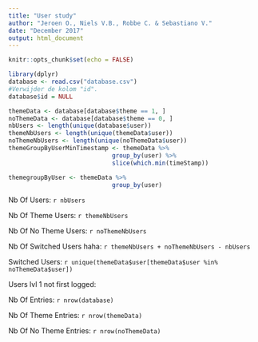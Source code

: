 ```yaml
---
title: "User study"
author: "Jeroen O., Niels V.B., Robbe C. & Sebastiano V."
date: "December 2017"
output: html_document
---
```


```r
knitr::opts_chunk$set(echo = FALSE)
```

```r
library(dplyr)
database <- read.csv("database.csv")
#Verwijder de kolom "id".
database$id = NULL

themeData <- database[database$theme == 1, ]
noThemeData <- database[database$theme == 0, ]
nbUsers <- length(unique(database$user))
themeNbUsers <- length(unique(themeData$user))
noThemeNbUsers <- length(unique(noThemeData$user))
themeGroupByUserMinTimestamp <- themeData %>% 
                             group_by(user) %>% 
                             slice(which.min(timeStamp))

themegroupByUser <- themeData %>% 
                             group_by(user)

```
Nb Of Users: `r nbUsers`

Nb Of Theme Users: `r themeNbUsers`

Nb Of No Theme Users: `r noThemeNbUsers`

Nb Of Switched Users haha: `r themeNbUsers + noThemeNbUsers - nbUsers`

Switched Users: `r unique(themeData$user[themeData$user %in% noThemeData$user])`

Users lvl 1 not first logged: 

Nb Of Entries: `r nrow(database)`

Nb Of Theme Entries: `r nrow(themeData)`

Nb Of No Theme Entries: `r nrow(noThemeData)`
